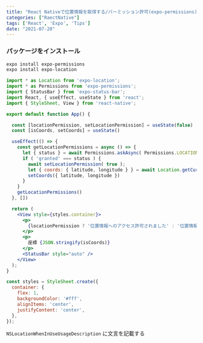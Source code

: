 ---
title: "React Nativeで位置情報を取得する/パーミッション許可(expo-permissions)"
categories: ["RaectNative"]
tags: ['React', 'Expo', 'Tips']
date: "2021-07-20"
---

### パッケージをインストール

```bash
expo install expo-permissions
expo install expo-location
```

```jsx
import * as Location from 'expo-location';
import * as Permissions from 'expo-permissions';
import { StatusBar } from 'expo-status-bar';
import React, { useEffect, useState } from 'react';
import { StyleSheet, View } from 'react-native';

export default function App() {

  const [locationPermission, setLocationPermission] = useState(false)
  const [isCoords, setCoords] = useState()

  useEffect(() => {
    const getLocationPermissions = async () => {
      let { status } = await Permissions.askAsync( Permissions.LOCATION )
      if ( 'granted' === status ) {
        await setLocationPermission( true );
        let { coords: { latitude, longitude } } = await Location.getCurrentPositionAsync({})
        setCoords({ latitude, longitude })
      }
    }
    getLocationPermissions()
  }, [])

  return (
    <View style={styles.container}>
      <p>
        {locationPermission ? '位置情報へのアクセス許可されました' : '位置情報へのアクセス許可が拒否されました'}
      </p>
      <p>
        座標 {JSON.stringify(isCoords)}
      </p>
      <StatusBar style="auto" />
    </View>
  );
}

const styles = StyleSheet.create({
  container: {
    flex: 1,
    backgroundColor: '#fff',
    alignItems: 'center',
    justifyContent: 'center',
  },
});
```

` NSLocationWhenInUseUsageDescription ` に文言を記載する

